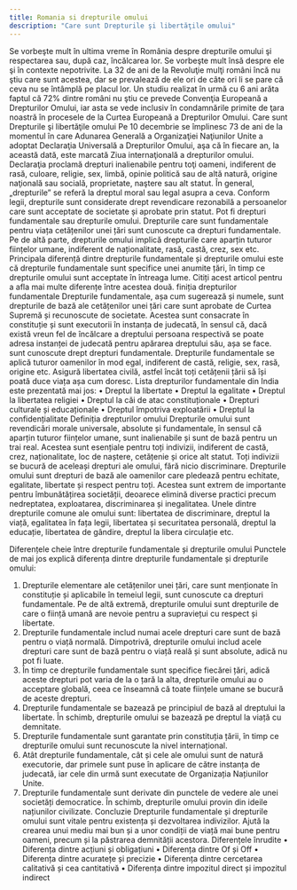 ```yaml
---
title: Romania si drepturile omului
description: "Care sunt Drepturile şi libertăţile omului"
---
```


Se vorbeşte mult în ultima vreme în România despre drepturile omului şi respectarea sau, după caz, încălcarea lor. Se vorbeşte mult însă despre ele şi în contexte nepotrivite. La 32 de ani de la Revoluţie mulţi români încă nu ştiu care sunt acestea, dar se prevalează de ele ori de câte ori li se pare că ceva nu se întâmplă pe placul lor. Un studiu realizat în urmă cu 6 ani arăta faptul că 72% dintre români nu ştiu ce prevede Convenţia Europeană a Drepturilor Omului, iar asta se vede inclusiv în condamnările primite de ţara noastră în procesele de la Curtea Europeană a Drepturilor Omului.
Care sunt Drepturile şi libertăţile omului
Pe 10 decembrie se împlinesc 73 de ani de la momentul în care Adunarea Generală a Organizaţiei Naţiunilor Unite a adoptat Declaraţia Universală a Drepturilor Omului, aşa că în fiecare an, la această dată, este marcată Ziua internaţională a drepturilor omului. Declaraţia proclamă drepturi inalienabile pentru toţi oameni, indiferent de rasă, culoare, religie, sex, limbă, opinie politică sau de altă natură, origine naţională sau socială, proprietate, naştere sau alt statut.
În general, „drepturile” se referă la dreptul moral sau legal asupra a ceva. Conform legii, drepturile sunt considerate drept revendicare rezonabilă a persoanelor care sunt acceptate de societate și aprobate prin statut. Pot fi drepturi fundamentale sau drepturile omului. Drepturile care sunt fundamentale pentru viața cetățenilor unei țări sunt cunoscute ca drepturi fundamentale.
Pe de altă parte, drepturile omului implică drepturile care aparțin tuturor ființelor umane, indiferent de naționalitate, rasă, castă, crez, sex etc.
Principala diferență dintre drepturile fundamentale și drepturile omului este că drepturile fundamentale sunt specifice unei anumite țări, în timp ce drepturile omului sunt acceptate în întreaga lume. Citiți acest articol pentru a afla mai multe diferențe între acestea două.
finiția drepturilor fundamentale
Drepturile fundamentale, așa cum sugerează și numele, sunt drepturile de bază ale cetățenilor unei țări care sunt aprobate de Curtea Supremă și recunoscute de societate. Acestea sunt consacrate în constituție și sunt executorii în instanța de judecată, în sensul că, dacă există vreun fel de încălcare a dreptului persoana respectivă se poate adresa instanței de judecată pentru apărarea dreptului său, așa se face. sunt cunoscute drept drepturi fundamentale.
Drepturile fundamentale se aplică tuturor oamenilor în mod egal, indiferent de castă, religie, sex, rasă, origine etc. Asigură libertatea civilă, astfel încât toți cetățenii țării să își poată duce viața așa cum doresc.
Lista drepturilor fundamentale din India este prezentată mai jos:
•	Dreptul la libertate
•	Dreptul la egalitate
•	Dreptul la libertatea religiei
•	Dreptul la căi de atac constituționale
•	Drepturi culturale și educaționale
•	Dreptul împotriva exploatării
•	Dreptul la confidențialitate
Definiția drepturilor omului
Drepturile omului sunt revendicări morale universale, absolute și fundamentale, în sensul că aparțin tuturor ființelor umane, sunt inalienabile și sunt de bază pentru un trai real.
Acestea sunt esențiale pentru toți indivizii, indiferent de castă, crez, naționalitate, loc de naștere, cetățenie și orice alt statut. Toți indivizii se bucură de aceleași drepturi ale omului, fără nicio discriminare.
Drepturile omului sunt drepturi de bază ale oamenilor care pledează pentru echitate, egalitate, libertate și respect pentru toți. Acestea sunt extrem de importante pentru îmbunătățirea societății, deoarece elimină diverse practici precum nedreptatea, exploatarea, discriminarea și inegalitatea.
Unele dintre drepturile comune ale omului sunt: libertatea de discriminare, dreptul la viață, egalitatea în fața legii, libertatea și securitatea personală, dreptul la educație, libertatea de gândire, dreptul la libera circulație etc.

Diferențele cheie între drepturile fundamentale și drepturile omului
Punctele de mai jos explică diferența dintre drepturile fundamentale și drepturile omului:
1.	Drepturile elementare ale cetățenilor unei țări, care sunt menționate în constituție și aplicabile în temeiul legii, sunt cunoscute ca drepturi fundamentale. Pe de altă extremă, drepturile omului sunt drepturile de care o ființă umană are nevoie pentru a supraviețui cu respect și libertate.
2.	Drepturile fundamentale includ numai acele drepturi care sunt de bază pentru o viață normală. Dimpotrivă, drepturile omului includ acele drepturi care sunt de bază pentru o viață reală și sunt absolute, adică nu pot fi luate.
3.	În timp ce drepturile fundamentale sunt specifice fiecărei țări, adică aceste drepturi pot varia de la o țară la alta, drepturile omului au o acceptare globală, ceea ce înseamnă că toate ființele umane se bucură de aceste drepturi.
4.	Drepturile fundamentale se bazează pe principiul de bază al dreptului la libertate. În schimb, drepturile omului se bazează pe dreptul la viață cu demnitate.
5.	Drepturile fundamentale sunt garantate prin constituția țării, în timp ce drepturile omului sunt recunoscute la nivel internațional.
6.	Atât drepturile fundamentale, cât și cele ale omului sunt de natură executorie, dar primele sunt puse în aplicare de către instanța de judecată, iar cele din urmă sunt executate de Organizația Națiunilor Unite.
7.	Drepturile fundamentale sunt derivate din punctele de vedere ale unei societăți democratice. În schimb, drepturile omului provin din ideile națiunilor civilizate.
Concluzie
Drepturile fundamentale și drepturile omului sunt vitale pentru existența și dezvoltarea indivizilor. Ajută la crearea unui mediu mai bun și a unor condiții de viață mai bune pentru oameni, precum și la păstrarea demnității acestora.
Diferențele înrudite
•	Diferența dintre acțiuni și obligațiuni
•	Diferența dintre Of și Off
•	Diferența dintre acuratețe și precizie
•	Diferența dintre cercetarea calitativă și cea cantitativă
•	Diferența dintre impozitul direct și impozitul indirect
